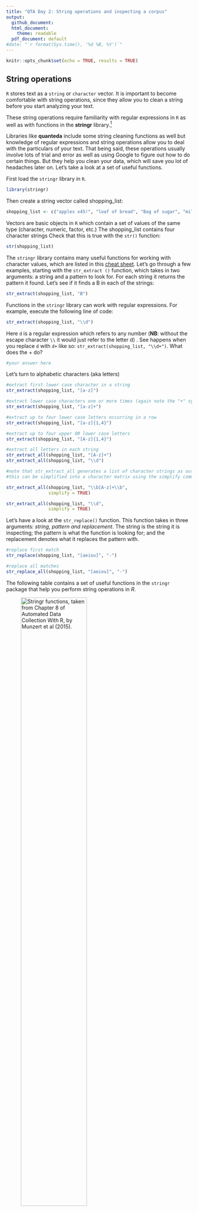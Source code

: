 ```yaml
---
title: "QTA Day 2: String operations and inspecting a corpus"
output:
  github_document:
  html_document:
    theme: readable
  pdf_document: default
#date: "`r format(Sys.time(), '%d %B, %Y')`"
---
```


```r
knitr::opts_chunk$set(echo = TRUE, results = TRUE)
```


## String operations 

`R` stores text as a `string` or `character` vector. It is important to become comfortable with string operations, since they allow you to clean a string before you start analyzing your text. 

These string operations require familiarity with regular expressions in `R` as well as with functions in the **stringr** library.^[`R` is open source with different developers working on similar issues, as a result of which there can be multiple packages that do the same thing. For example, functions in base `R` and the **stringi** package also let you manipulate strings in `R`. However, the syntax of the function calls in these different libraries is different.] 

Libraries like **quanteda** include some string cleaning functions as well but knowledge of regular expressions and string operations allow you to deal with the particulars of your text. That being said, these operations usually involve lots of trial and error as well as using Google to figure out how to do certain things. But they help you clean your data, which will save you lot of headaches later on. Let's take a look at a set of useful functions.

First load the `stringr` library in `R`.

```r

library(stringr)

```

Then create a string vector called shopping_list:

```r

shopping_list <- c("apples x45!", "loaf of bread", "Bag of sugar", "milk x2 or x3")

```

Vectors are basic objects in `R` which contain a set of values of the same type (character, numeric, factor, etc.) The shopping_list contains four character strings Check that this is true with the `str()` function: 

```r

str(shopping_list)

```

The `stringr` library contains many useful functions for working with character values, which are listed in this [cheat sheet](https://github.com/rstudio/cheatsheets/blob/master/strings.pdf). Let's go through a few examples, starting with the `str_extract
()` function, which takes in two arguments: a string and a pattern to look for. For each string it returns the pattern it found. Let's see if it finds a B in each of the strings:

```r

str_extract(shopping_list, "B")

```

Functions in the `stringr` library can work with regular expressions. For example, execute the following line of code:

```r

str_extract(shopping_list, "\\d")

```

Here `d` is a regular expression which refers to any number (**NB**: without the escape character `\\` it would just refer to the letter d) . See happens when you replace `d` with `d+` like so: `str_extract(shopping_list, "\\d+")`. What does the + do?

```r

#your answer here

```

Let's turn to alphabetic characters (aka letters)

```r
#extract first lower case character in a string
str_extract(shopping_list, "[a-z]")

#extract lower case characters one or more times (again note the "+" symbol after "[a-z]")
str_extract(shopping_list, "[a-z]+")

#extract up to four lower case letters occurring in a row
str_extract(shopping_list, "[a-z]{1,4}")

#extract up to four upper OR lower case letters
str_extract(shopping_list, "[A-z]{1,4}")

#extract all letters in each string
str_extract_all(shopping_list, "[A-z]+")
str_extract_all(shopping_list, "\\d")

#note that str_extract_all generates a list of character strings as output. 
#this can be simplified into a character matrix using the simplify command

str_extract_all(shopping_list, "\\b[A-z]+\\b", 
                simplify = TRUE)

str_extract_all(shopping_list, "\\d", 
                simplify = TRUE)

```

Let's have a look at the `str_replace()` function. This function takes in three arguments: _string, pattern and replacement_. The string is the string it is inspecting; the pattern is what the function is looking for; and the replacement denotes what it replaces the pattern with.

```r

#replace first match
str_replace(shopping_list, "[aeiou]", "-")

#replace all matches
str_replace_all(shopping_list, "[aeiou]", "-")

```

The following table contains a set of useful functions in the `stringr` package that help you perform string operations in *R*. 

![Stringr functions, taken from Chapter 8 of Automated Data Collection With R, by Munzert *et al* (2015). ]( stringr.png ){ width=65% }


In *R*, you write regular expressions as strings, sequences of characters surrounded by quotes ("") or single quotes (''). Characters like +, ?, ^, and . have a special meaning in regular expressions and cannot be represented directly in an R string (see the RegEx [cheat sheet](https://github.com/rstudio/cheatsheets/blob/master/strings.pdf) for more examples). In order to match them literally, they need to be preceded by two backslashes: ``\\".

```r

name_list <- c("Jo.hn", "Anna.", "Si.+si")
```

Compare the output of these two calls
```r

str_replace(name_list, ".", "-")
str_replace(name_list, "\\.", "-")

```

Ccompare the output of these two calls
```r

str_replace(name_list, ".+", "-")
str_replace(name_list, "\\.\\+", "-")

```

## Inspecting a corpus

For the next part of this script we'll first need to load the **quanteda** library:

```r

library(quanteda)

```

**quanteda** has several in-built corpora we can use for exercises. One of these corpora is `data_corpus_inaugural` which contains the inaugural speeches of all the American presidents in a corpus format. Type `summary(data_corpus_inaugural)` and inspect the object.

```r

summary(data_corpus_inaugural,  n = 10)

```

Let's make a copy of this corpus. We'll save it in our working environment as an object called `speeches_inaugural`

```r

speeches_inaugural <- data_corpus_inaugural

```

We can inspect the content of the first inaugural speech using `as.character()` function:


```r

as.character(speeches_inaugural)[1]

```

Metadata such as year, speaker, etc. are stored in a corpus object as _docvars_, and can be accessed like so:

```r

#year
docvars(speeches_inaugural, "Year")

#party
head(docvars(speeches_inaugural, "Party"), 10)

#number of presidents of each party
table(docvars(speeches_inaugural, "Party"))

```

Subsetting a corpus is easy using the `corpus_subset()` function. Note the `==` operator here. In `R` `=` denotes an assignment operator, whereas `==` denotes equal to. We can for example create an object that only contains the inaugural speech of Donald Trump and call it `trump_inaugural`

```r

trump_inaugural <- corpus_subset(speeches_inaugural, President == "Trump")

ndoc(trump_inaugural)

```

As you can see, Trump only appears only one time in the corpus. That's because he got voted out of office in 2020.

```r

as.character(trump_inaugural)

```

If the documents are clean enough (i.e., with correct interpunction etc.), then it is  in **quanteda** to break down a document on a sentence to sentence basis using `corpus_reshape()`, which creates a new corpus with each sentence a `document'

```r

trump_sentence <- corpus_reshape(trump_inaugural, to =  "sentences")

ndoc(trump_sentence)

```

As you can see, Trump's inaugural speech consisted of 88 sentences.

Before we preprocess our texts, we first need to tokenize it using `tokens()`.

```r

tokens_speeches_inaugural <- tokens(speeches_inaugural)

```

We can create multiword expressions using `tokens_compound()`. Let's say we want to make certain that references to the United States are recognized as such in subsequent analyses. We can do so using the following line of code: 

```r

tokens_speeches_inaugural <- tokens_compound(tokens_speeches_inaugural, phrase("United States of America"))

```

Let's see how often each President referred to the United States

```r

str_count(as.character(speeches_inaugural), "United States of America")

```

Using the `kwic()` function, we can inspect the context in which the United States is used in these speeches:

```r

kwic(tokens_speeches_inaugural, 
     pattern = phrase("United_States_of_America"),
     window = 10)  %>%
  tail()

```

## Excercise: inspecting a corpus

For these exercises we'll use the `speeches_inaugural` corpus that we just created.

Explore `corpus_subset()` and filter only speeches delivered since 1990. Store this object as `speeches_inaug_since1990`. 

```r

speeches_inaug_since1990 <- corpus_subset(speeches_inaugural, Year >= "1990")

```

Explore `corpus_reshape()`. Reshape `speeches_original`to the level of sentences and store this object as `sentences_inaug_since1990`. What is the number of sentences (= number of documents) in this text corpus?

```r


sentences_inaug_since1990 <- corpus_reshape(speeches_inaug_since1990, to =  "sentences")

ndoc(sentences_inaug_since1990)

```


Inspect how often references to the pursuit of happiness occur in this corpus:

```r

str_count(as.character(sentences_inaug_since1990), "pursuit of happiness")

```

Tokenize the sentence-level text corpus. Make sure that references to the `Supreme Court` and `pursuit of happiness`  are included as multiword expressions.  

```r

tokens_inaug_since1990 <- tokens(sentences_inaug_since1990) %>%
  tokens_compound(phrase(c("Supreme Court", "pursuit of happiness")))


```



Use corpus_reshape() and change the unit of `speeches_inaug_since1990` to the level of paragraphs. How many paragraphs does this corpus contain?

```r

paragraphs_inaug_since1990 <- corpus_reshape(speeches_inaug_since1990, to =  "paragraphs")

ndoc(paragraphs_inaug_since1990)

```

## Excercise: cleaning a text vector

The local zoo has made an inventory of its animal stock.^[This exercise is based on an example from Automated Data Collection With R, by Munzert *et al* (2015).]  However, the zoo keepers did a messy job with writing up totals as you can see below. You are hired to clean up the mess using *R*.

```r
zoo <- c("bear x2", "Ostric7", "platypus x60", "x7 Eliphant", "x16 conDOR")
```

Use the functions in the `stringr` to clean up the string, taking out typos, etc. Generate an *R* dataframe with the following variables: *animal* (character), *number* (numeric). 


```r
zoo <- c("bear x2", "Ostric7", "platypus x60", "x7 Eliphant", "x16 conDOR")

zoo <- str_to_lower(zoo)
zoo <- str_replace(zoo, "x", "")
zoo[2] <- str_replace(zoo[2], "7", "h 7")
zoo[4] <- str_replace(zoo[4], "eliphant", "elephant")
animal <- str_extract(zoo, "[a-z]+")
str(animal)
number <- str_extract(zoo, "\\d+")
str(number)

data <- data.frame(animal = as.character(animal), number = as.numeric(number), stringsAsFactors = FALSE)
print(data)
str(data)

#make a plot
library(ggplot2)

ggplot(data, aes(animal, number)) +
  geom_col() + theme_minimal()

```




